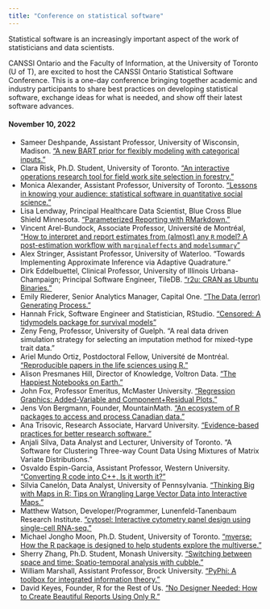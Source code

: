 ```yaml
---
title: "Conference on statistical software"
---
```


Statistical software is an increasingly important aspect of the work of statisticians and data scientists.

CANSSI Ontario and the Faculty of Information, at the University of Toronto (U of T), are excited to host the CANSSI Ontario Statistical Software Conference. This is a one-day conference bringing together academic and industry participants to share best practices on developing statistical software, exchange ideas for what is needed, and show off their latest software advances.

#### November 10, 2022

- Sameer Deshpande, Assistant Professor, University of Wisconsin, Madison. ["A new BART prior for flexibly modeling with categorical inputs."](https://youtu.be/aFgyANKh5oc)
- Clara Risk, Ph.D. Student, University of Toronto. ["An interactive operations research tool for field work site selection in forestry."](https://youtu.be/0mbM98KzZ8A)
- Monica Alexander, Assistant Professor, University of Toronto. ["Lessons in knowing your audience: statistical software in quantitative social science."](https://youtu.be/sBZ1kMDwhDc)
- Lisa Lendway, Principal Healthcare Data Scientist, Blue Cross Blue Shield Minnesota. ["Parameterized Reporting with RMarkdown."](https://youtu.be/sBZ1kMDwhDc)
- Vincent Arel-Bundock, Associate Professor, Université de Montréal, ["How to interpret and report estimates from (almost) any `R` model? A post-estimation workflow with `marginaleffects` and `modelsummary`"](https://youtu.be/sBZ1kMDwhDc)
- Alex Stringer, Assistant Professor, University of Waterloo. "Towards Implementing Approximate Inference via Adaptive Quadrature."
- Dirk Eddelbuettel, Clinical Professor, University of Illinois Urbana-Champaign; Principal Software Engineer, TileDB. ["r2u: CRAN as Ubuntu Binaries."](https://youtu.be/R2bThq16v_M)
- Emily Riederer, Senior Analytics Manager, Capital One. ["The Data (error) Generating Process."](https://youtu.be/9Gh4VmR0DRk)
- Hannah Frick, Software Engineer and Statistician, RStudio. ["Censored: A tidymodels package for survival models"](https://youtu.be/DVSFpLJgldo)
- Zeny Feng, Professor, University of Guelph. "A real data driven simulation strategy for selecting an imputation method for mixed-type trait data."
- Ariel Mundo Ortiz, Postdoctoral Fellow, Université de Montréal. ["Reproducible papers in the life sciences using R."](https://youtu.be/4yRAR9fS3pg)
- Alison Presmanes Hill, Director of Knowledge, Voltron Data. ["The Happiest Notebooks on Earth."](https://youtu.be/7nNB__jK9AY)
- John Fox, Professor Emeritus, McMaster University. ["Regression Graphics: Added-Variable and Component+Residual Plots."](https://youtu.be/cY1n-s3qE3c)
- Jens Von Bergmann, Founder, MountainMath. ["An ecosystem of R packages to access and process Canadian data."](https://youtu.be/-Z0sikR8STQ)
- Ana Trisovic, Research Associate, Harvard University. ["Evidence-based practices for better research software."](https://youtu.be/zjtzgi6YZP4)
- Anjali Silva, Data Analyst and Lecturer, University of Toronto. "A Software for Clustering Three-way Count Data Using Mixtures of Matrix Variate Distributions."
- Osvaldo Espin-Garcia, Assistant Professor, Western University. ["Converting R code into C++, Is it worth it?"](https://youtu.be/G59IZa7RA14)
- Silvia Canelón, Data Analyst, University of Pennsylvania. ["Thinking Big with Maps in R: Tips on Wrangling Large Vector Data into Interactive Maps."](https://youtu.be/wiAnmkbgcO8)
- Matthew Watson, Developer/Programmer, Lunenfeld-Tanenbaum Research Institute. ["cytosel: Interactive cytometry panel design using single-cell RNA-seq."](https://youtu.be/aKaBRTdQREE)
- Michael Jongho Moon, Ph.D. Student, University of Toronto. ["mverse: How the R package is designed to help students explore the multiverse."](https://youtu.be/lIl0CvrWQHY)
- Sherry Zhang, Ph.D. Student, Monash University. ["Switching between space and time: Spatio-temporal analysis with cubble."](https://youtu.be/sDsierx_XL8)
- William Marshall, Assistant Professor, Brock University. ["PyPhi: A toolbox for integrated information theory."](https://youtu.be/0dX3ROe5lzA)
- David Keyes, Founder, R for the Rest of Us. ["No Designer Needed: How to Create Beautiful Reports Using Only R."](https://youtu.be/jiYVkyWGrbs)
